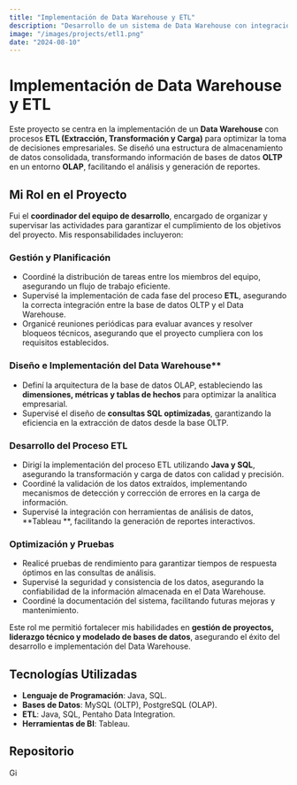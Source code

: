 ```yaml
---
title: "Implementación de Data Warehouse y ETL"
description: "Desarrollo de un sistema de Data Warehouse con integración ETL para mejorar la toma de decisiones empresariales."
image: "/images/projects/etl1.png"
date: "2024-08-10"
---
```


# Implementación de Data Warehouse y ETL

Este proyecto se centra en la implementación de un **Data Warehouse** con procesos **ETL (Extracción, Transformación y Carga)** para optimizar la toma de decisiones empresariales. Se diseñó una estructura de almacenamiento de datos consolidada, transformando información de bases de datos **OLTP** en un entorno **OLAP**, facilitando el análisis y generación de reportes.

## Mi Rol en el Proyecto

Fui el **coordinador del equipo de desarrollo**, encargado de organizar y supervisar las actividades para garantizar el cumplimiento de los objetivos del proyecto. Mis responsabilidades incluyeron:

### Gestión y Planificación
- Coordiné la distribución de tareas entre los miembros del equipo, asegurando un flujo de trabajo eficiente.
- Supervisé la implementación de cada fase del proceso **ETL**, asegurando la correcta integración entre la base de datos OLTP y el Data Warehouse.
- Organicé reuniones periódicas para evaluar avances y resolver bloqueos técnicos, asegurando que el proyecto cumpliera con los requisitos establecidos.

### Diseño e Implementación del Data Warehouse**
- Definí la arquitectura de la base de datos OLAP, estableciendo las **dimensiones, métricas y tablas de hechos** para optimizar la analítica empresarial.
- Supervisé el diseño de **consultas SQL optimizadas**, garantizando la eficiencia en la extracción de datos desde la base OLTP.

### Desarrollo del Proceso ETL
- Dirigí la implementación del proceso ETL utilizando **Java y SQL**, asegurando la transformación y carga de datos con calidad y precisión.
- Coordiné la validación de los datos extraídos, implementando mecanismos de detección y corrección de errores en la carga de información.
- Supervisé la integración con herramientas de análisis de datos, **Tableau **, facilitando la generación de reportes interactivos.

### Optimización y Pruebas
- Realicé pruebas de rendimiento para garantizar tiempos de respuesta óptimos en las consultas de análisis.
- Supervisé la seguridad y consistencia de los datos, asegurando la confiabilidad de la información almacenada en el Data Warehouse.
- Coordiné la documentación del sistema, facilitando futuras mejoras y mantenimiento.

Este rol me permitió fortalecer mis habilidades en **gestión de proyectos, liderazgo técnico y modelado de bases de datos**, asegurando el éxito del desarrollo e implementación del Data Warehouse.

## Tecnologías Utilizadas

- **Lenguaje de Programación**: Java, SQL.
- **Bases de Datos**: MySQL (OLTP), PostgreSQL (OLAP).
- **ETL**: Java, SQL, Pentaho Data Integration.
- **Herramientas de BI**: Tableau.

##  Repositorio

<div class="flex gap-4 pt-5  items-center">

  <div class="popUp flex justify-center items-center flex-col">
    <a href='https://github.com/fgutierrezca/Proyecto_Playstore.git' target="_blank">
        <img
            src='/images/github-icon.webp'
            alt='GitHub'
            width={100}
            height={100}
            style="width: 1.5vw; min-width: 20px; "
        />
    </a>

  </div>



</div>
